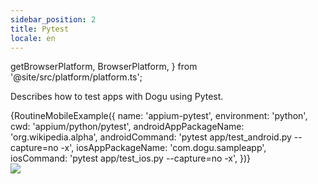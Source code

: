 ```yaml
---
sidebar_position: 2
title: Pytest
locale: en
---
```


  getBrowserPlatform,
  BrowserPlatform,
} from '@site/src/platform/platform.ts';

Describes how to test apps with Dogu using Pytest.

<IntegrateWithGitRepository />

<AppUpload
  app_name="Wikipedia-android.apk"
  app_url="https://github.com/dogu-team/third-party-binaries/releases/download/wikipedia-apps/wikipedia-android.apk"
/>
<AppUploadiOS />

<CreateARoutine />

<div>
  {RoutineMobileExample({
    name: 'appium-pytest',
    environment: 'python',
    cwd: 'appium/python/pytest',
    androidAppPackageName: 'org.wikipedia.alpha',
    androidCommand: 'pytest app/test_android.py --capture=no -x',
    iosAppPackageName: 'com.dogu.sampleapp',
    iosCommand: 'pytest app/test_ios.py --capture=no -x',
  })}
</div>

<RunARoutine />
<img src={routine_livestreaming_appium_pytest} style={{ width: 800 }} />
